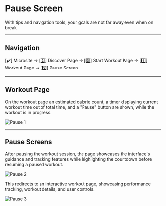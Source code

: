 # Pause Screen

With tips and navigation tools, your goals are not far away even when on break

--- 

## Navigation

<span className="boldText">[✔️] Microsite → [2️⃣] Discover Page → [3️⃣] Start Workout Page → [4️⃣] Workout Page → [5️⃣] Pause Screen</span>

---

## Workout Page

On the workout page an estimated calorie count, a timer displaying current workout time out of total time, and a "Pause" button are shown, while the workout is in progress. 

![Pause 1](/img/Pause1.png)

--- 

## Pause Screens

After pausing the workout session, the page showcases the interface's guidance and tracking features while highlighting the countdown before resuming a paused workout.

![Pause 2](/img/Pause2.png)

This redirects to an interactive workout page, showcasing performance tracking, workout details, and user controls.

![Pause 3](/img/Pause3.png)